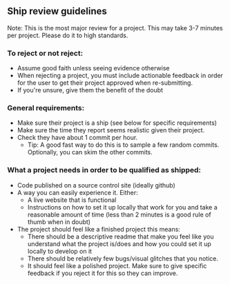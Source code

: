 ## Ship review guidelines

Note: This is the most major review for a project. This may take 3-7 minutes per project. Please do it to high standards.

### To reject or not reject:
- Assume good faith unless seeing evidence otherwise
- When rejecting a project, you must include actionable feedback in order for the user to get their project approved when re-submitting.
- If you're unsure, give them the benefit of the doubt

### General requirements:
- Make sure their project is a ship (see below for specific requirements)
- Make sure the time they report seems realistic given their project. 
- Check they have about 1 commit per hour.
  - Tip: A good fast way to do this is to sample a few random commits. Optionally, you can skim the other commits.

### What a project needs in order to be qualified as shipped:
- Code published on a source control site (ideally github)
- A way you can easily experience it. Either:
  - A live website that is functional
  - Instructions on how to set it up locally that work for you and take a reasonable amount of time (less than 2 minutes is a good rule of thumb when in doubt)
- The project should feel like a finished project this means:
  - There should be a descriptive readme that make you feel like you understand what the project is/does and how you could set it up locally to develop on it
  - There should be relatively few bugs/visual glitches that you notice. 
  - It should feel like a polished project. Make sure to give specific feedback if you reject it for this so they can improve.